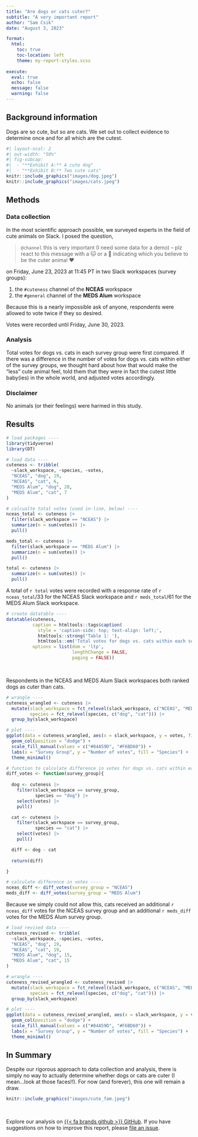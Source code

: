 ```yaml
---
title: "Are dogs or cats cuter?"
subtitle: "A very important report"
author: "Sam Csik"
date: "August 3, 2023"

format: 
  html:
    toc: true
    toc-location: left
    theme: my-report-styles.scss
    
execute: 
  eval: true
  echo: false
  message: false
  warning: false
---
```


## Background information

Dogs are so cute, but so are cats. We set out to collect evidence to determine once and for all which are the cutest.

```r
#| layout-ncol: 2
#| out-width: "50%"
#| fig-subcap: 
#|  - "**Exhibit A:** A cute dog"
#|  - "**Exhibit B:** Two cute cats"
knitr::include_graphics("images/dog.jpeg")
knitr::include_graphics("images/cats.jpeg")
```

## Methods

### Data collection

In the most scientific approach possible, we surveyed experts in the field of cute animals on Slack. I posed the question,

> `@channel` this is very important (I need some data for a demo) -- plz react to this message with a 🐱 or a 🐶 indicating which you believe to be the cuter animal ❤️

on Friday, June 23, 2023 at 11:45 PT in two Slack workspaces (survey groups):

1. the `#cuteness` channel of the **NCEAS** workspace 
2. the `#general` channel of the **MEDS Alum** workspace

Because this is a nearly impossible ask of anyone, respondents were allowed to vote twice if they so desired.

Votes were recorded until Friday, June 30, 2023.

### Analysis

Total votes for dogs vs. cats in each survey group were first compared. If there was a difference in the number of votes for dogs vs. cats within either of the survey groups, we thought hard about how that would make the "less" cute animal feel, told them that they were in fact the cutest little baby(ies) in the whole world, and adjusted votes accordingly.

### Disclaimer

No animals (or their feelings) were harmed in this study.

## Results

```r
# load packages ----
library(tidyverse)
library(DT)

# load data ----
cuteness <- tribble(
  ~slack_workspace, ~species, ~votes,
  "NCEAS", "dog", 19, 
  "NCEAS", "cat", 6, 
  "MEDS Alum", "dog", 20,
  "MEDS Alum", "cat", 7
)

# calcualte total votes (used in-line, below) ----
nceas_total <- cuteness |> 
  filter(slack_workspace == "NCEAS") |> 
  summarize(n = sum(votes)) |> 
  pull()

meds_total <- cuteness |> 
  filter(slack_workspace == "MEDS Alum") |> 
  summarize(n = sum(votes)) |> 
  pull()

total <- cuteness |> 
  summarize(n = sum(votes)) |> 
  pull()
```

A total of `r total` votes were recorded with a response rate of `r nceas_total`/33 for the NCEAS Slack workspace and `r meds_total`/61 for the MEDS Alum Slack workspace.

```r
# create datatable ----
datatable(cuteness,
          caption = htmltools::tags$caption(
            style = 'caption-side: top; text-align: left;',
            htmltools::strong('Table 1: '), 
            htmltools::em('Total votes for dogs vs. cats within each survey group.')),
          options = list(dom = 'ltp', 
                         lengthChange = FALSE,
                         paging = FALSE))
```

<br>

Respondents in the NCEAS and MEDS Alum Slack workspaces both ranked dogs as cuter than cats.

```r
# wrangle ----
cuteness_wrangled <- cuteness |> 
  mutate(slack_workspace = fct_relevel(slack_workspace, c("NCEAS", "MEDS Alum")),
         species = fct_relevel(species, c("dog", "cat"))) |> 
  group_by(slack_workspace) 

# plot ----
ggplot(data = cuteness_wrangled, aes(x = slack_workspace, y = votes, fill = species)) + 
  geom_col(position = "dodge") + 
  scale_fill_manual(values = c("#84A59D", "#F6BD60")) +
  labs(x = "Survey Group", y = "Number of votes", fill = "Species") +
  theme_minimal() 
```

```r
# function to calculate difference in votes for dogs vs. cats within each survey group ----
diff_votes <- function(survey_group){
  
  dog <- cuteness |> 
    filter(slack_workspace == survey_group,
           species == "dog") |> 
    select(votes) |> 
    pull()

  cat <- cuteness |> 
    filter(slack_workspace == survey_group,
           species == "cat") |> 
    select(votes) |> 
    pull()

  diff <- dog - cat
  
  return(diff)

}

# calculate difference in votes ----
nceas_diff <- diff_votes(survey_group = "NCEAS")
meds_diff <- diff_votes(survey_group = "MEDS Alum")
```

Because we simply could not allow this, cats received an additional `r nceas_diff` votes for the NCEAS survey group and an additional `r meds_diff` votes for the MEDS Alum survey group.

```r
# load revised data ----
cuteness_revised <- tribble(
  ~slack_workspace, ~species, ~votes,
  "NCEAS", "dog", 19, 
  "NCEAS", "cat", 19, 
  "MEDS Alum", "dog", 15,
  "MEDS Alum", "cat", 15
)

# wrangle ----
cuteness_revised_wrangled <- cuteness_revised |> 
  mutate(slack_workspace = fct_relevel(slack_workspace, c("NCEAS", "MEDS Alum")),
         species = fct_relevel(species, c("dog", "cat"))) |> 
  group_by(slack_workspace) 

# plot ----
ggplot(data = cuteness_revised_wrangled, aes(x = slack_workspace, y = votes, fill = species)) + 
  geom_col(position = "dodge") + 
  scale_fill_manual(values = c("#84A59D", "#F6BD60")) +
  labs(x = "Survey Group", y = "Number of votes", fill = "Species") +
  theme_minimal() 
```

## In Summary

Despite our rigorous approach to data collection and analysis, there is simply no way to actually determine whether dogs or cats are cuter (I mean...look at those faces!!). For now (and forever), this one will remain a draw.

```r
knitr::include_graphics("images/cute_fam.jpeg")
```

<br>

Explore our analysis on [{{< fa brands github >}} GitHub](https://github.com/samanthacsik/cute-cats-dogs). If you have suggestions on how to improve this report, please [file an issue](https://github.com/samanthacsik/cute-cats-dogs/issues).